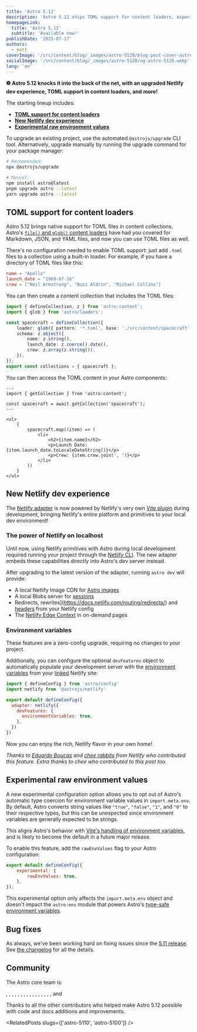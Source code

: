 ```yaml
---
title: 'Astro 5.12'
description: 'Astro 5.12 ships TOML support for content loaders, experimental raw environment values, and improved Netlify adapter development experience!'
homepageLink:
  title: 'Astro 5.12'
  subtitle: 'Available now!'
publishDate: '2025-07-17'
authors:
  - matt
coverImage: '/src/content/blog/_images/astro-5120/blog-post-cover-astro-5120.webp'
socialImage: '/src/content/blog/_images/astro-5120/og-astro-5120.webp'
lang: 'en'
---
```



**⚽ Astro 5.12 knocks it into the back of the net, with an upgraded Netlify dev experience, TOML support in content loaders, and more!**

The starting lineup includes:

- [**TOML support for content loaders**](#toml-support-for-content-loaders)
- [**New Netlify dev experience**](#new-netlify-dev-experience)
- [**Experimental raw environment values**](#experimental-raw-environment-values)

To upgrade an existing project, use the automated `@astrojs/upgrade` CLI tool. Alternatively, upgrade manually by running the upgrade command for your package manager:

```sh
# Recommended:
npx @astrojs/upgrade

# Manual:
npm install astro@latest
pnpm upgrade astro --latest
yarn upgrade astro --latest
```

## TOML support for content loaders

Astro 5.12 brings native support for TOML files in content collections. Astro's [`file()` and `glob()` content loaders](https://docs.astro.build/en/reference/content-loader-reference/#built-in-loaders) have had you covered for Markdown, JSON, and YAML files, and now you can use TOML files as well.

There's no configuration needed to enable TOML support: just add `.toml` files to a collection using a built-in loader. For example, if you have a directory of TOML files like this:

```toml title="src/content/spacecraft/apollo.toml"
name = "Apollo"
launch_date = "1969-07-16"
crew = ["Neil Armstrong", "Buzz Aldrin", "Michael Collins"]
```

You can then create a content collection that includes the TOML files:

```ts title="src/content/config.ts" "glob({ pattern: '*.toml', base: './src/content/spacecraft' })"
import { defineCollection, z } from 'astro:content';
import { glob } from 'astro/loaders';

const spacecraft = defineCollection({
	loader: glob({ pattern: '*.toml', base: './src/content/spacecraft' }),
	schema: z.object({
		name: z.string(),
		launch_date: z.coerce().date(),
		crew: z.array(z.string()),
	}),
});
export const collections = { spacecraft };
```

You can then access the TOML content in your Astro components:

```astro title="src/pages/spacecraft.astro"
---
import { getCollection } from 'astro:content';

const spacecraft = await getCollection('spacecraft');
---

<ul>
	{
		spacecraft.map((item) => (
			<li>
				<h2>{item.name}</h2>
				<p>Launch Date: {item.launch_date.toLocaleDateString()}</p>
				<p>Crew: {item.crew.join(', ')}</p>
			</li>
		))
	}
</ul>
```

## New Netlify dev experience

The [Netlify adapter](https://docs.astro.build/en/guides/integrations-guide/netlify/) is now powered by Netlify's very own [Vite plugin](https://docs.netlify.com/frameworks/vite/#vite-plugin) during development, bringing Netlify's entire platform and primitives to your local dev environment!

### The power of Netlify on localhost

Until now, using Netlify primitives with Astro during local development required running your project through the [Netlify CLI](https://docs.netlify.com/cli/get-started/). The new adapter embeds these capabilities directly into Astro's dev server instead.

After upgrading to the latest version of the adapter, running `astro dev` will provide:

- A local Netlify Image CDN for [Astro images](https://docs.astro.build/en/guides/images/)
- A local Blobs server for [sessions](https://docs.astro.build/en/guides/sessions/) 
- Redirects, rewrites](https://docs.netlify.com/routing/redirects/) and [headers](https://docs.netlify.com/routing/headers/#app)  from your Netlify config
- The [Netlify Edge Context](https://docs.astro.build/en/guides/integrations-guide/netlify/#accessing-edge-context-from-your-site) in on-demand pages

### Environment variables

These features are a zero-config upgrade, requiring no changes to your project.

Additionally, you can configure the optional `devFeatures` object to automatically populate your development server with the [environment variables](https://docs.netlify.com/environment-variables/overview/) from your [linked](https://docs.netlify.com/cli/get-started/#link-and-unlink-sites) Netlify site:

```js ins={7}
import { defineConfig } from 'astro/config'
import netlify from '@astrojs/netlify'

export default defineConfig({
  adapter: netlify({
    devFeatures: {
      environmentVariables: true,
    },
  })
})
```

Now you can enjoy the rich, Netlify flavor in your own home!

<cite>Thanks to [Eduardo Bouças](https://github.com/eduardoboucas) and [chee rabbits](https://github.com/chee) from Netlify who contributed this feature. Extra thanks to chee who contributed to this post too.</cite>
## Experimental raw environment values

A new experimental configuration option allows you to opt out of Astro's automatic type coercion for environment variable values in `import.meta.env`. By default, Astro converts string values like `"true"`, `"false"`, `"1"`, and `"0"` to their respective types, but this can be unexpected since environment variables are generally expected to be strings.

This aligns Astro's behavior with [Vite's handling of environment variables](https://vite.dev/guide/env-and-mode.html#env-variables), and is likely to become the default in a future major release.

To enable this feature, add the `rawEnvValues` flag to your Astro configuration:

```js title="astro.config.mjs" ins={3}
export default defineConfig({
	experimental: {
		rawEnvValues: true,
	},
});
```

This experimental option only affects the `import.meta.env` object and doesn't impact the `astro:env` module that powers Astro's [type-safe environment variables](https://docs.astro.build/en/guides/environment-variables/#type-safe-environment-variables).

## Bug fixes

As always, we've been working hard on fixing issues since the [5.11 release](/blog/astro-5110). See [the changelog](https://github.com/withastro/astro/blob/main/packages/astro/CHANGELOG.md) for all the details.

## Community

The Astro core team is:

<Mention name="alex" />, <Mention name="ben" />, <Mention name="caleb" />,
<Mention name="chris" />, <Mention name="ema" />, <Mention name="erika" />,
<Mention name="florian" />, <Mention name="fred" />, <Mention name="fuzzy" />,
<Mention name="hideoo" />, <Mention name="luiz" />, <Mention name="matt" />,
<Mention name="matthew" />, <Mention name="nate" />, <Mention name="reuben" />,
<Mention name="sarah" />, and <Mention name="yan" />

Thanks to all the other contributors who helped make Astro 5.12 possible with code and docs additions and improvements.


<RelatedPosts slugs={['astro-5110', 'astro-5100']} />
